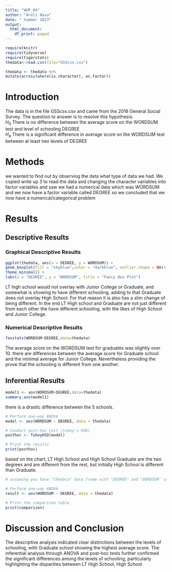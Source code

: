 ```yaml
---
title: "WUP_04"
author: "Areli Nava"
date: " Summer 2023"
output:
  html_document:
    df_print: paged
---
```


```r
require(knitr)
require(tidyverse)
require(tigerstats)
thedata<-read.csv(file="GSScsv.csv")
```

```r
thedata <- thedata %>%
mutate(across(where(is.character), as.factor))
```

# Introduction

<!--In this section you explain what you are trying to show.  Where did the data come from?  What is the research or other question you are trying to answer?!-->

The data is in the file GSScsv.csv and came from the 2018 General Social Survey.  The question to answer is to resolve this hypothesis.  
$H_0$ There is no difference between the average score on the WORDSUM test and level of schooling DEGREE  
$H_a$ There is a significant difference in average score on the WORDSUM test between at least two levels of DEGREE  

# Methods

<!--Mention that you intend to use chatGPT to the greatest extent possible. Give credit to chatGPT when you use it to create code in your report. Decide on your methods:  use "variable analysis" or other appropriate descriptors.  Make sure to choose at least one graphical method and at least one numerical method.!-->

we wanted to find out by observing the data what type of data we had. We copied write up 3 to read the data and changing the character variables into factor variables and saw we had a numerical data which was WORDSUM and we now have a factor variable called DEGREE so we concluded that we now have a numerical/categorical problem

# Results

<!--Divide this section into two sub-sections:  One for your descriptive  results and one for your inferential results.!-->

## Descriptive Results

### Graphical Descriptive Results

<!--Graphical results here.  Make sure to show your code.  Provide appropriate labels for axes, giving units if possible, and provide a good title for the graph, too.  Use the graphical results to describe the patterns if any that exist in the data as focused toward the research question!-->

```r
ggplot(thedata, aes(x = DEGREE, y = WORDSUM)) +
geom_boxplot(fill = "skyblue",color = "darkblue", outlier.shape = NA)+
theme_minimal() +
labs(x = "DEGREE", y = "WORDSUM", title = "Fancy Box Plot")
```




LT high school would not overlay with Junior College or Graduate, and somewhat is showing to have different schooling. adding to that Graduate does not overlay High School. For that reason it is also has a slim change of being different. In the end LT High school and Graduate are not just different from each other the have different schooling, with the likes of High School and Junior College.

### Numerical Descriptive Results

```r
favstats(WORDSUM~DEGREE,data=thedata)
```

The average score on the WORDSUM test for graduates was slightly over 10. there are differences between the average score for Graduate school and the minimal average for Junior College. Nevertheless providing the prove that the schooling is different from one another.


<!--Numerical results go here. Use the numerical results to describe the patterns if any that exist in the data as focused toward the research question!-->

## Inferential Results
```r
model1 <- aov(WORDSUM~DEGREE,data=thedata)
summary.aov(model1)
```

there is a drastic difference between the 5 schools.
```r
# Perform one-way ANOVA
model <- aov(WORDSUM ~ DEGREE, data = thedata)

# Conduct post-hoc test (tukey's HSD)
posthoc <- TukeyHSD(model)

# Print the results
print(posthoc)
```




based on the chart, LT High School and High School Graduate are the two degrees and are different from the rest, but initially High School is different than Graduate.




```r
# assuming you have "thedata" data frame with "DEGREE" and "WORDSUM" columns

# Perform one-way ANOVA
result <- aov(WORDSUM ~ DEGREE, data = thedata)

# Print the comparison table
print(comparison)
```


<!--State hypothesis clearly.  Make sure your discussion of the inferential test covers all the aspects that the test output produces, such as test statistic, p-value etc.  Make a decision about the null hypothesis, explain the assumptions on which the selected test/procedure was based, and why the chosen procedure satisfys the assumptions and is appropriate to answer the research question!-->


# Discussion and Conclusion

<!--Discussion and conclusion here.  If you found a relationship be sure to consider whether the relationship occurs because one of the variavbles causes the other, or whether they perhasps are related for some other reason.  Watch the chapter 6 videos from the GeorgeTown videos collection.!-->

 The descriptive analysis indicated clear distinctions between the levels of schooling, with Graduate school showing the highest average score. The inferential analysis through ANOVA and post-hoc tests further confirmed the significant differences among the levels of schooling, particularly highlighting the disparities between LT High School, High School



